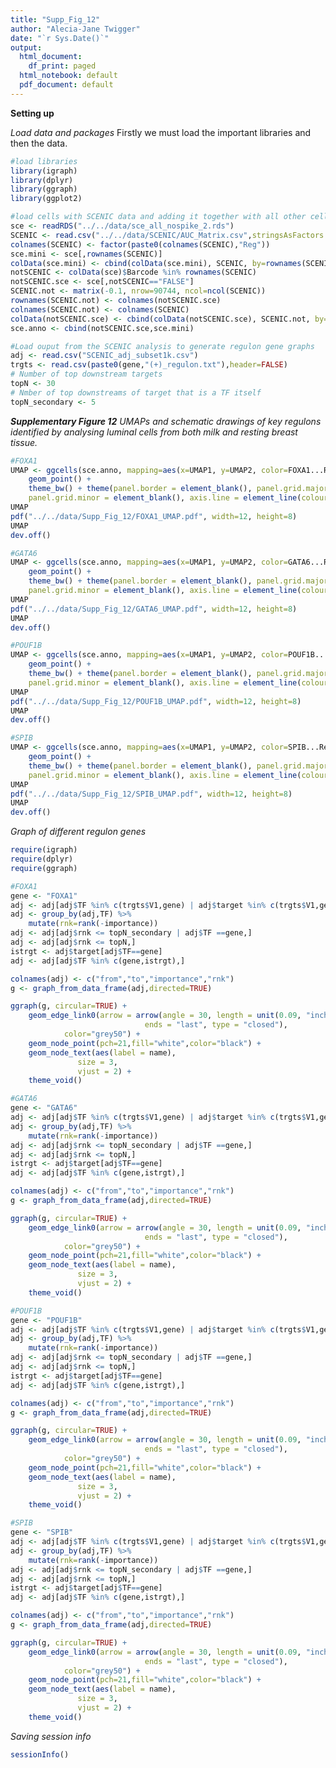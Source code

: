 ```yaml
---
title: "Supp_Fig_12"
author: "Alecia-Jane Twigger"
date: "`r Sys.Date()`"
output:
  html_document:
    df_print: paged
  html_notebook: default
  pdf_document: default
---
```


**Setting up**

*Load data and packages*
Firstly we must load the important libraries and then the data.
```r
#load libraries
library(igraph)
library(dplyr)
library(ggraph)
library(ggplot2)

#load cells with SCENIC data and adding it together with all other cells that were not included in the analysis
sce <- readRDS("../../data/sce_all_nospike_2.rds")
SCENIC <- read.csv("../../data/SCENIC/AUC_Matrix.csv",stringsAsFactors = FALSE, row.names = 1)
colnames(SCENIC) <- factor(paste0(colnames(SCENIC),"Reg"))
sce.mini <- sce[,rownames(SCENIC)]
colData(sce.mini) <- cbind(colData(sce.mini), SCENIC, by=rownames(SCENIC))
notSCENIC <- colData(sce)$Barcode %in% rownames(SCENIC)
notSCENIC.sce <- sce[,notSCENIC=="FALSE"]
SCENIC.not <- matrix(-0.1, nrow=90744, ncol=ncol(SCENIC))
rownames(SCENIC.not) <- colnames(notSCENIC.sce)
colnames(SCENIC.not) <- colnames(SCENIC)
colData(notSCENIC.sce) <- cbind(colData(notSCENIC.sce), SCENIC.not, by=rownames(SCENIC.not))
sce.anno <- cbind(notSCENIC.sce,sce.mini)

#Load ouput from the SCENIC analysis to generate regulon gene graphs
adj <- read.csv("SCENIC_adj_subset1k.csv")
trgts <- read.csv(paste0(gene,"(+)_regulon.txt"),header=FALSE)
# Number of top downstream targets
topN <- 30
# Nmber of top downstreams of target that is a TF itself
topN_secondary <- 5
```
***Supplementary Figure 12***
*UMAPs and schematic drawings of key regulons identified by analysing luminal cells from both milk and resting breast tissue.*
```r
#FOXA1
UMAP <- ggcells(sce.anno, mapping=aes(x=UMAP1, y=UMAP2, color=FOXA1...Reg)) + 
    geom_point() +
    theme_bw() + theme(panel.border = element_blank(), panel.grid.major = element_blank(),
    panel.grid.minor = element_blank(), axis.line = element_line(colour = "black")) + scale_color_gradientn(colors=c("lightgrey", "lightgrey", "#FCF89B", "#FCF89B","#69CCB2", "#76D1D2", "#434CA7", "#494E76"), breaks=c(-0.1,-0.000000000000000000000000000000011,-0.00000000000000000000000000000001,0,0.25,0.5,0.75,1))
UMAP
pdf("../../data/Supp_Fig_12/FOXA1_UMAP.pdf", width=12, height=8)
UMAP
dev.off()

#GATA6
UMAP <- ggcells(sce.anno, mapping=aes(x=UMAP1, y=UMAP2, color=GATA6...Reg)) + 
    geom_point() +
    theme_bw() + theme(panel.border = element_blank(), panel.grid.major = element_blank(),
    panel.grid.minor = element_blank(), axis.line = element_line(colour = "black")) + scale_color_gradientn(colors=c("lightgrey", "lightgrey", "#FCF89B", "#FCF89B","#69CCB2", "#76D1D2", "#434CA7", "#494E76"), breaks=c(-0.1,-0.000000000000000000000000000000011,-0.00000000000000000000000000000001,0,0.25,0.5,0.75,1))
UMAP
pdf("../../data/Supp_Fig_12/GATA6_UMAP.pdf", width=12, height=8)
UMAP
dev.off()

#POUF1B
UMAP <- ggcells(sce.anno, mapping=aes(x=UMAP1, y=UMAP2, color=POUF1B...Reg)) + 
    geom_point() +
    theme_bw() + theme(panel.border = element_blank(), panel.grid.major = element_blank(),
    panel.grid.minor = element_blank(), axis.line = element_line(colour = "black")) + scale_color_gradientn(colors=c("lightgrey", "lightgrey", "#FCF89B", "#FCF89B","#69CCB2", "#76D1D2", "#434CA7", "#494E76"), breaks=c(-0.1,-0.000000000000000000000000000000011,-0.00000000000000000000000000000001,0,0.25,0.5,0.75,1))
UMAP
pdf("../../data/Supp_Fig_12/POUF1B_UMAP.pdf", width=12, height=8)
UMAP
dev.off()

#SPIB
UMAP <- ggcells(sce.anno, mapping=aes(x=UMAP1, y=UMAP2, color=SPIB...Reg)) + 
    geom_point() +
    theme_bw() + theme(panel.border = element_blank(), panel.grid.major = element_blank(),
    panel.grid.minor = element_blank(), axis.line = element_line(colour = "black")) + scale_color_gradientn(colors=c("lightgrey", "lightgrey", "#FCF89B", "#FCF89B","#69CCB2", "#76D1D2", "#434CA7", "#494E76"), breaks=c(-0.1,-0.000000000000000000000000000000011,-0.00000000000000000000000000000001,0,0.25,0.5,0.75,1))
UMAP
pdf("../../data/Supp_Fig_12/SPIB_UMAP.pdf", width=12, height=8)
UMAP
dev.off()
```
*Graph of different regulon genes*
```r
require(igraph)
require(dplyr)
require(ggraph)

#FOXA1
gene <- "FOXA1"
adj <- adj[adj$TF %in% c(trgts$V1,gene) | adj$target %in% c(trgts$V1,gene) & adj$TF %in% c(trgts$V1,gene), ]
adj <- group_by(adj,TF) %>%
    mutate(rnk=rank(-importance))
adj <- adj[adj$rnk <= topN_secondary | adj$TF ==gene,]
adj <- adj[adj$rnk <= topN,]
istrgt <- adj$target[adj$TF==gene]
adj <- adj[adj$TF %in% c(gene,istrgt),]

colnames(adj) <- c("from","to","importance","rnk")
g <- graph_from_data_frame(adj,directed=TRUE)

ggraph(g, circular=TRUE) + 
    geom_edge_link0(arrow = arrow(angle = 30, length = unit(0.09, "inches"),
                              ends = "last", type = "closed"),
		    color="grey50") +
    geom_node_point(pch=21,fill="white",color="black") +
    geom_node_text(aes(label = name), 
		       size = 3, 
		       vjust = 2) +
    theme_void()

#GATA6
gene <- "GATA6"
adj <- adj[adj$TF %in% c(trgts$V1,gene) | adj$target %in% c(trgts$V1,gene) & adj$TF %in% c(trgts$V1,gene), ]
adj <- group_by(adj,TF) %>%
    mutate(rnk=rank(-importance))
adj <- adj[adj$rnk <= topN_secondary | adj$TF ==gene,]
adj <- adj[adj$rnk <= topN,]
istrgt <- adj$target[adj$TF==gene]
adj <- adj[adj$TF %in% c(gene,istrgt),]

colnames(adj) <- c("from","to","importance","rnk")
g <- graph_from_data_frame(adj,directed=TRUE)

ggraph(g, circular=TRUE) + 
    geom_edge_link0(arrow = arrow(angle = 30, length = unit(0.09, "inches"),
                              ends = "last", type = "closed"),
		    color="grey50") +
    geom_node_point(pch=21,fill="white",color="black") +
    geom_node_text(aes(label = name), 
		       size = 3, 
		       vjust = 2) +
    theme_void()

#POUF1B
gene <- "POUF1B"
adj <- adj[adj$TF %in% c(trgts$V1,gene) | adj$target %in% c(trgts$V1,gene) & adj$TF %in% c(trgts$V1,gene), ]
adj <- group_by(adj,TF) %>%
    mutate(rnk=rank(-importance))
adj <- adj[adj$rnk <= topN_secondary | adj$TF ==gene,]
adj <- adj[adj$rnk <= topN,]
istrgt <- adj$target[adj$TF==gene]
adj <- adj[adj$TF %in% c(gene,istrgt),]

colnames(adj) <- c("from","to","importance","rnk")
g <- graph_from_data_frame(adj,directed=TRUE)

ggraph(g, circular=TRUE) + 
    geom_edge_link0(arrow = arrow(angle = 30, length = unit(0.09, "inches"),
                              ends = "last", type = "closed"),
		    color="grey50") +
    geom_node_point(pch=21,fill="white",color="black") +
    geom_node_text(aes(label = name), 
		       size = 3, 
		       vjust = 2) +
    theme_void()

#SPIB
gene <- "SPIB"
adj <- adj[adj$TF %in% c(trgts$V1,gene) | adj$target %in% c(trgts$V1,gene) & adj$TF %in% c(trgts$V1,gene), ]
adj <- group_by(adj,TF) %>%
    mutate(rnk=rank(-importance))
adj <- adj[adj$rnk <= topN_secondary | adj$TF ==gene,]
adj <- adj[adj$rnk <= topN,]
istrgt <- adj$target[adj$TF==gene]
adj <- adj[adj$TF %in% c(gene,istrgt),]

colnames(adj) <- c("from","to","importance","rnk")
g <- graph_from_data_frame(adj,directed=TRUE)

ggraph(g, circular=TRUE) + 
    geom_edge_link0(arrow = arrow(angle = 30, length = unit(0.09, "inches"),
                              ends = "last", type = "closed"),
		    color="grey50") +
    geom_node_point(pch=21,fill="white",color="black") +
    geom_node_text(aes(label = name), 
		       size = 3, 
		       vjust = 2) +
    theme_void()

```
*Saving session info*
```r
sessionInfo()
```
